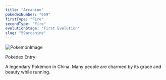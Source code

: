 ```yaml
---
title: "Arcanine"
pokedexNumber: "059"
firstType: "Fire"
secondType: "Fire"
evolutionStage: "First Evolution"
slug: "59arcanine"
---
```


![PokemonImage](https://archives.bulbagarden.net/media/upload/thumb/4/42/0059Arcanine.png/140px-0059Arcanine.png)

Pokedex Entry:

A legendary Pokémon in China. Many people are charmed by its grace and beauty while running.
